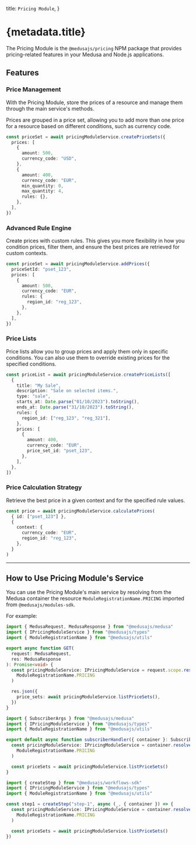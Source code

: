
  title: `Pricing Module`,
}

# {metadata.title}

The Pricing Module is the `@medusajs/pricing` NPM package that provides pricing-related features in your Medusa and Node.js applications.

## Features

### Price Management

With the Pricing Module, store the prices of a resource and manage them through the main service's methods.

Prices are grouped in a price set, allowing you to add more than one price for a resource based on different conditions, such as currency code.

```ts
const priceSet = await pricingModuleService.createPriceSets({
  prices: [
    {
      amount: 500,
      currency_code: "USD",
    },
    {
      amount: 400,
      currency_code: "EUR",
      min_quantity: 0,
      max_quantity: 4,
      rules: {},
    },
  ],
})
```

### Advanced Rule Engine

Create prices with custom rules. This gives you more flexibility in how you condition prices, filter them, and ensure the best prices are retrieved for custom contexts.

```ts highlights={[["8"]]}
const priceSet = await pricingModuleService.addPrices({
  priceSetId: "pset_123",
  prices: [
    {
      amount: 500,
      currency_code: "EUR",
      rules: {
        region_id: "reg_123",
      },
    },
  ],
})
```

### Price Lists

Price lists allow you to group prices and apply them only in specific conditions. You can also use them to override existing prices for the specified conditions.

```ts
const priceList = await pricingModuleService.createPriceLists([
  {
    title: "My Sale",
    description: "Sale on selected items.",
    type: "sale",
    starts_at: Date.parse("01/10/2023").toString(),
    ends_at: Date.parse("31/10/2023").toString(),
    rules: {
      region_id: ["reg_123", "reg_321"],
    },
    prices: [
      {
        amount: 400,
        currency_code: "EUR",
        price_set_id: "pset_123",
      },
    ],
  },
])
```

### Price Calculation Strategy

Retrieve the best price in a given context and for the specified rule values.

```ts
const price = await pricingModuleService.calculatePrices(
  { id: ["pset_123"] },
  {
    context: {
      currency_code: "EUR",
      region_id: "reg_123",
    },
  }
)
```

---

## How to Use Pricing Module's Service

You can use the Pricing Module's main service by resolving from the Medusa container the resource `ModuleRegistrationName.PRICING` imported from `@medusajs/modules-sdk`.

For example:

<CodeTabs groupId="resource-type">
  <CodeTab label="API Route" value="api-route">

```ts title="src/api/store/custom/route.ts"
import { MedusaRequest, MedusaResponse } from "@medusajs/medusa"
import { IPricingModuleService } from "@medusajs/types"
import { ModuleRegistrationName } from "@medusajs/utils"

export async function GET(
  request: MedusaRequest,
  res: MedusaResponse
): Promise<void> {
  const pricingModuleService: IPricingModuleService = request.scope.resolve(
    ModuleRegistrationName.PRICING
  )

  res.json({
    price_sets: await pricingModuleService.listPriceSets(),
  })
}
```

  </CodeTab>
  <CodeTab label="Subscriber" value="subscribers">

```ts title="src/subscribers/custom-handler.ts"
import { SubscriberArgs } from "@medusajs/medusa"
import { IPricingModuleService } from "@medusajs/types"
import { ModuleRegistrationName } from "@medusajs/utils"

export default async function subscriberHandler({ container }: SubscriberArgs) {
  const pricingModuleService: IPricingModuleService = container.resolve(
    ModuleRegistrationName.PRICING
  )

  const priceSets = await pricingModuleService.listPriceSets()
}
```

  </CodeTab>
  <CodeTab label="Workflow Step" value="workflow-step">

```ts title="src/workflows/hello-world/step1.ts"
import { createStep } from "@medusajs/workflows-sdk"
import { IPricingModuleService } from "@medusajs/types"
import { ModuleRegistrationName } from "@medusajs/utils"

const step1 = createStep("step-1", async (_, { container }) => {
  const pricingModuleService: IPricingModuleService = container.resolve(
    ModuleRegistrationName.PRICING
  )

  const priceSets = await pricingModuleService.listPriceSets()
})
```

  </CodeTab>
</CodeTabs>

